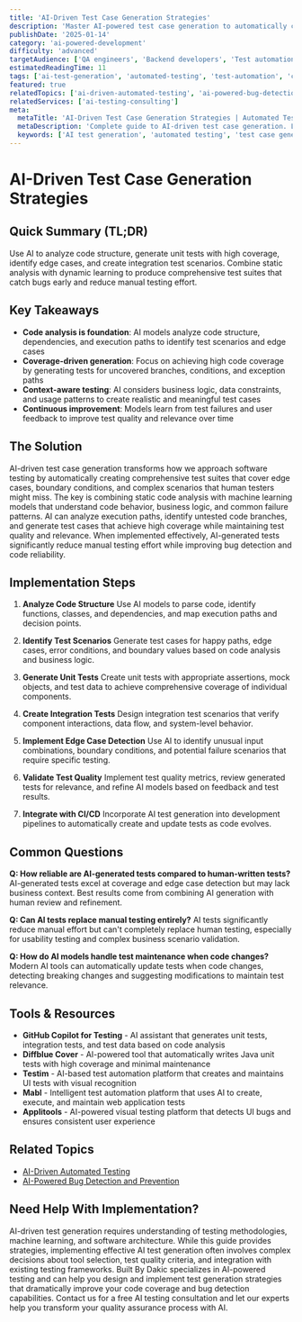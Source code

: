 ```yaml
---
title: 'AI-Driven Test Case Generation Strategies'
description: 'Master AI-powered test case generation to automatically create comprehensive unit tests, integration tests, and edge cases for better code coverage.'
publishDate: '2025-01-14'
category: 'ai-powered-development'
difficulty: 'advanced'
targetAudience: ['QA engineers', 'Backend developers', 'Test automation engineers']
estimatedReadingTime: 11
tags: ['ai-test-generation', 'automated-testing', 'test-automation', 'code-coverage', 'ai-testing']
featured: true
relatedTopics: ['ai-driven-automated-testing', 'ai-powered-bug-detection-prevention', 'ai-enhanced-code-review', 'automated-code-review-ai-tools', 'github-copilot-best-practices', 'ai-assisted-development-workflows', 'building-custom-ai-code-assistants', 'ai-assisted-debugging-techniques', 'ai-driven-performance-optimization', 'ai-powered-documentation-generation-strategies']
relatedServices: ['ai-testing-consulting']
meta:
  metaTitle: 'AI-Driven Test Case Generation Strategies | Automated Testing'
  metaDescription: 'Complete guide to AI-driven test case generation. Learn automated unit test creation, edge case detection, and comprehensive test coverage strategies.'
  keywords: ['AI test generation', 'automated testing', 'test case generation', 'AI testing tools', 'code coverage']
---
```


# AI-Driven Test Case Generation Strategies

## Quick Summary (TL;DR)

Use AI to analyze code structure, generate unit tests with high coverage, identify edge cases, and create integration test scenarios. Combine static analysis with dynamic learning to produce comprehensive test suites that catch bugs early and reduce manual testing effort.

## Key Takeaways

- **Code analysis is foundation**: AI models analyze code structure, dependencies, and execution paths to identify test scenarios and edge cases
- **Coverage-driven generation**: Focus on achieving high code coverage by generating tests for uncovered branches, conditions, and exception paths
- **Context-aware testing**: AI considers business logic, data constraints, and usage patterns to create realistic and meaningful test cases
- **Continuous improvement**: Models learn from test failures and user feedback to improve test quality and relevance over time

## The Solution

AI-driven test case generation transforms how we approach software testing by automatically creating comprehensive test suites that cover edge cases, boundary conditions, and complex scenarios that human testers might miss. The key is combining static code analysis with machine learning models that understand code behavior, business logic, and common failure patterns. AI can analyze execution paths, identify untested code branches, and generate test cases that achieve high coverage while maintaining test quality and relevance. When implemented effectively, AI-generated tests significantly reduce manual testing effort while improving bug detection and code reliability.

## Implementation Steps

1. **Analyze Code Structure**
   Use AI models to parse code, identify functions, classes, and dependencies, and map execution paths and decision points.

2. **Identify Test Scenarios**
   Generate test cases for happy paths, edge cases, error conditions, and boundary values based on code analysis and business logic.

3. **Generate Unit Tests**
   Create unit tests with appropriate assertions, mock objects, and test data to achieve comprehensive coverage of individual components.

4. **Create Integration Tests**
   Design integration test scenarios that verify component interactions, data flow, and system-level behavior.

5. **Implement Edge Case Detection**
   Use AI to identify unusual input combinations, boundary conditions, and potential failure scenarios that require specific testing.

6. **Validate Test Quality**
   Implement test quality metrics, review generated tests for relevance, and refine AI models based on feedback and test results.

7. **Integrate with CI/CD**
   Incorporate AI test generation into development pipelines to automatically create and update tests as code evolves.

## Common Questions

**Q: How reliable are AI-generated tests compared to human-written tests?**
AI-generated tests excel at coverage and edge case detection but may lack business context. Best results come from combining AI generation with human review and refinement.

**Q: Can AI tests replace manual testing entirely?**
AI tests significantly reduce manual effort but can't completely replace human testing, especially for usability testing and complex business scenario validation.

**Q: How do AI models handle test maintenance when code changes?**
Modern AI tools can automatically update tests when code changes, detecting breaking changes and suggesting modifications to maintain test relevance.

## Tools & Resources

- **GitHub Copilot for Testing** - AI assistant that generates unit tests, integration tests, and test data based on code analysis
- **Diffblue Cover** - AI-powered tool that automatically writes Java unit tests with high coverage and minimal maintenance
- **Testim** - AI-based test automation platform that creates and maintains UI tests with visual recognition
- **Mabl** - Intelligent test automation platform that uses AI to create, execute, and maintain web application tests
- **Applitools** - AI-powered visual testing platform that detects UI bugs and ensures consistent user experience

## Related Topics

- [AI-Driven Automated Testing](/topics/ai-driven-automated-testing)
- [AI-Powered Bug Detection and Prevention](/topics/ai-powered-bug-detection-prevention)

## Need Help With Implementation?

AI-driven test generation requires understanding of testing methodologies, machine learning, and software architecture. While this guide provides strategies, implementing effective AI test generation often involves complex decisions about tool selection, test quality criteria, and integration with existing testing frameworks. Built By Dakic specializes in AI-powered testing and can help you design and implement test generation strategies that dramatically improve your code coverage and bug detection capabilities. Contact us for a free AI testing consultation and let our experts help you transform your quality assurance process with AI.
